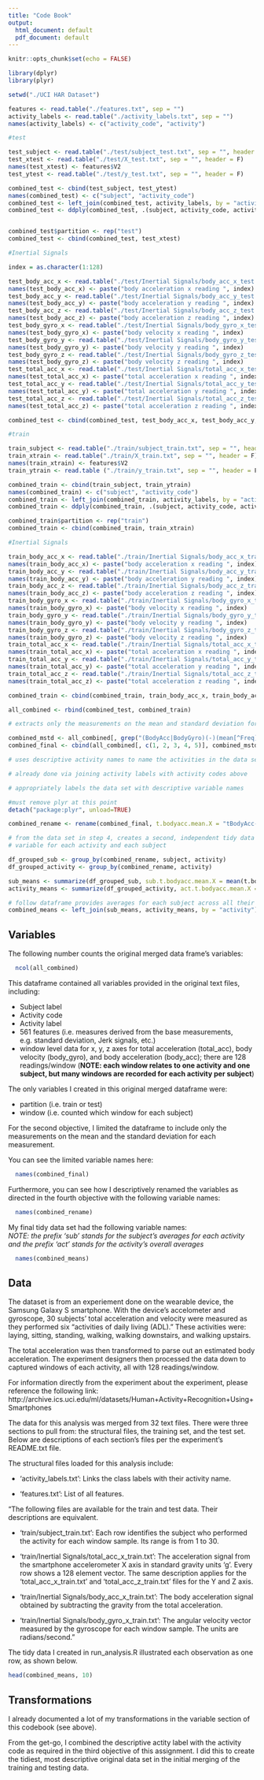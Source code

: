 ```yaml
---
title: "Code Book"
output:
  html_document: default
  pdf_document: default
---
```


```r
knitr::opts_chunk$set(echo = FALSE)
```

```r

library(dplyr)
library(plyr)

setwd("./UCI HAR Dataset") 

features <- read.table("./features.txt", sep = "")
activity_labels <- read.table("./activity_labels.txt", sep = "")
names(activity_labels) <- c("activity_code", "activity")

#test

test_subject <- read.table("./test/subject_test.txt", sep = "", header = F)
test_xtest <- read.table("./test/X_test.txt", sep = "", header = F)
names(test_xtest) <- features$V2
test_ytest <- read.table("./test/y_test.txt", sep = "", header = F)

combined_test <- cbind(test_subject, test_ytest)
names(combined_test) <- c("subject", "activity_code")
combined_test <- left_join(combined_test, activity_labels, by = "activity_code")
combined_test <- ddply(combined_test, .(subject, activity_code, activity), summarize, window = order(activity_code))


combined_test$partition <- rep("test")
combined_test <- cbind(combined_test, test_xtest)

#Inertial Signals

index = as.character(1:128)

test_body_acc_x <- read.table("./test/Inertial Signals/body_acc_x_test.txt", sep = "", header = F)
names(test_body_acc_x) <- paste("body acceleration x reading ", index)
test_body_acc_y <- read.table("./test/Inertial Signals/body_acc_y_test.txt", sep = "", header = F)
names(test_body_acc_y) <- paste("body acceleration y reading ", index)
test_body_acc_z <- read.table("./test/Inertial Signals/body_acc_z_test.txt", sep = "", header = F)
names(test_body_acc_z) <- paste("body acceleration z reading ", index)
test_body_gyro_x <- read.table("./test/Inertial Signals/body_gyro_x_test.txt", sep = "", header = F)
names(test_body_gyro_x) <- paste("body velocity x reading ", index)
test_body_gyro_y <- read.table("./test/Inertial Signals/body_gyro_y_test.txt", sep = "", header = F)
names(test_body_gyro_y) <- paste("body velocity y reading ", index)
test_body_gyro_z <- read.table("./test/Inertial Signals/body_gyro_z_test.txt", sep = "", header = F)
names(test_body_gyro_z) <- paste("body velocity z reading ", index)
test_total_acc_x <- read.table("./test/Inertial Signals/total_acc_x_test.txt", sep = "", header = F)
names(test_total_acc_x) <- paste("total acceleration x reading ", index)
test_total_acc_y <- read.table("./test/Inertial Signals/total_acc_y_test.txt", sep = "", header = F)
names(test_total_acc_y) <- paste("total acceleration y reading ", index)
test_total_acc_z <- read.table("./test/Inertial Signals/total_acc_z_test.txt", sep = "", header = F)
names(test_total_acc_z) <- paste("total acceleration z reading ", index)

combined_test <- cbind(combined_test, test_body_acc_x, test_body_acc_y, test_body_acc_z, test_body_gyro_x, test_body_gyro_y, test_body_gyro_z, test_total_acc_x, test_total_acc_y, test_total_acc_z)

#train

train_subject <- read.table("./train/subject_train.txt", sep = "", header = F)
train_xtrain <- read.table("./train/X_train.txt", sep = "", header = F)
names(train_xtrain) <- features$V2
train_ytrain <- read.table ("./train/y_train.txt", sep = "", header = F)

combined_train <- cbind(train_subject, train_ytrain)
names(combined_train) <- c("subject", "activity_code")
combined_train <- left_join(combined_train, activity_labels, by = "activity_code")
combined_train <- ddply(combined_train, .(subject, activity_code, activity), summarize, window = order(activity_code))

combined_train$partition <- rep("train")
combined_train <- cbind(combined_train, train_xtrain) 

#Inertial Signals

train_body_acc_x <- read.table("./train/Inertial Signals/body_acc_x_train.txt", sep = "")
names(train_body_acc_x) <- paste("body acceleration x reading ", index)
train_body_acc_y <- read.table("./train/Inertial Signals/body_acc_y_train.txt", sep = "")
names(train_body_acc_y) <- paste("body acceleration y reading ", index)
train_body_acc_z <- read.table("./train/Inertial Signals/body_acc_z_train.txt", sep = "")
names(train_body_acc_z) <- paste("body acceleration z reading ", index)
train_body_gyro_x <- read.table("./train/Inertial Signals/body_gyro_x_train.txt", sep = "")
names(train_body_gyro_x) <- paste("body velocity x reading ", index)
train_body_gyro_y <- read.table("./train/Inertial Signals/body_gyro_y_train.txt", sep = "")
names(train_body_gyro_y) <- paste("body velocity y reading ", index)
train_body_gyro_z <- read.table("./train/Inertial Signals/body_gyro_z_train.txt", sep = "")
names(train_body_gyro_z) <- paste("body velocity z reading ", index)
train_total_acc_x <- read.table("./train/Inertial Signals/total_acc_x_train.txt", sep = "")
names(train_total_acc_x) <- paste("total acceleration x reading ", index)
train_total_acc_y <- read.table("./train/Inertial Signals/total_acc_y_train.txt", sep = "")
names(train_total_acc_y) <- paste("total acceleration y reading ", index)
train_total_acc_z <- read.table("./train/Inertial Signals/total_acc_z_train.txt", sep = "")
names(train_total_acc_z) <- paste("total acceleration z reading ", index)

combined_train <- cbind(combined_train, train_body_acc_x, train_body_acc_y, train_body_acc_z, train_body_gyro_x, train_body_gyro_y, train_body_gyro_z, train_total_acc_x, train_total_acc_y, train_total_acc_z)

all_combined <- rbind(combined_test, combined_train)

# extracts only the measurements on the mean and standard deviation for each measurement

combined_mstd <- all_combined[, grep("(BodyAcc|BodyGyro)(-)(mean[^Freq]|std)", colnames(all_combined))]
combined_final <- cbind(all_combined[, c(1, 2, 3, 4, 5)], combined_mstd)

# uses descriptive activity names to name the activities in the data set

# already done via joining activity labels with activity codes above

# appropriately labels the data set with descriptive variable names

#must remove plyr at this point
detach("package:plyr", unload=TRUE)

combined_rename <- rename(combined_final, t.bodyacc.mean.X = "tBodyAcc-mean()-X", t.bodyacc.mean.Y = "tBodyAcc-mean()-Y", t.bodyacc.mean.Z = "tBodyAcc-mean()-Z", t.bodyacc.std.X = "tBodyAcc-std()-X", t.bodyacc.std.Y = "tBodyAcc-std()-Y", t.bodyacc.std.Z = "tBodyAcc-std()-Z", t.bodygyro.mean.X = "tBodyGyro-mean()-X", t.bodygyro.mean.Y = "tBodyGyro-mean()-Y", t.bodygyro.mean.Z = "tBodyGyro-mean()-Z", t.bodygyro.std.X = "tBodyGyro-std()-X", t.bodygyro.std.Y = "tBodyGyro-std()-Y", t.bodygyro.std.Z = "tBodyGyro-std()-Z", f.bodyacc.mean.X = "fBodyAcc-mean()-X", f.bodyacc.mean.Y = "fBodyAcc-mean()-Y", f.bodyacc.mean.Z = "fBodyAcc-mean()-Z", f.bodyacc.std.X = "fBodyAcc-std()-X", f.bodyacc.std.Y = "fBodyAcc-std()-Y", f.bodyacc.std.Z = "fBodyAcc-std()-Z", f.bodygyro.mean.X = "fBodyGyro-mean()-X", f.bodygyro.mean.Y = "fBodyGyro-mean()-Y", f.bodygyro.mean.Z = "fBodyGyro-mean()-Z", f.bodygyro.std.X = "fBodyGyro-std()-X", f.bodygyro.std.Y = "fBodyGyro-std()-Y", f.bodygyro.std.Z = "fBodyGyro-std()-Z")

# from the data set in step 4, creates a second, independent tidy data set with the average of each 
# variable for each activity and each subject

df_grouped_sub <- group_by(combined_rename, subject, activity)
df_grouped_activity <- group_by(combined_rename, activity)

sub_means <- summarize(df_grouped_sub, sub.t.bodyacc.mean.X = mean(t.bodyacc.mean.X), sub.t.bodyacc.mean.Y = mean(t.bodyacc.mean.Y), sub.t.bodyacc.mean.Z = mean(t.bodyacc.mean.Z), sub.t.bodyacc.std.X = mean(t.bodyacc.std.X), sub.t.bodyacc.std.Y = mean(t.bodyacc.std.Y), sub.t.bodyacc.std.Z = mean(t.bodyacc.std.Z), sub.t.bodygyro.mean.X = mean(t.bodygyro.mean.X), sub.t.bodygyro.mean.Y = mean(t.bodygyro.mean.Y), sub.t.bodygyro.mean.Z = mean(t.bodygyro.mean.Z), sub.t.bodygyro.std.X = mean(t.bodygyro.std.X), sub.t.bodygyro.std.Y = mean(t.bodygyro.std.Y), sub.t.bodygyro.std.Z = mean(t.bodygyro.std.Z), sub.f.bodyacc.mean.X = mean(f.bodyacc.mean.X), sub.f.bodyacc.mean.Y = mean(f.bodyacc.mean.Y), sub.f.bodyacc.mean.Z = mean(f.bodyacc.mean.Z), sub.f.bodyacc.std.X = mean(f.bodyacc.std.X), sub.f.bodyacc.std.Y = mean(f.bodyacc.std.Y), sub.f.bodyacc.std.Z = mean(f.bodyacc.std.Z), sub.f.bodygyro.mean.X = mean(f.bodygyro.mean.X), sub.f.bodygyro.mean.Y = mean(f.bodygyro.mean.Y), sub.f.bodygyro.mean.Z = mean(f.bodygyro.mean.Z), sub.f.bodygyro.std.X = mean(f.bodygyro.std.X), sub.f.bodygyro.std.Y = mean(f.bodygyro.std.Y), sub.f.bodygyro.std.Z = mean(f.bodygyro.std.Z))
activity_means <- summarize(df_grouped_activity, act.t.bodyacc.mean.X = mean(t.bodyacc.mean.X), act.t.bodyacc.mean.Y = mean(t.bodyacc.mean.Y), act.t.bodyacc.mean.Z = mean(t.bodyacc.mean.Z), act.t.bodyacc.std.X = mean(t.bodyacc.std.X), act.t.bodyacc.std.Y = mean(t.bodyacc.std.Y), act.t.bodyacc.std.Z = mean(t.bodyacc.std.Z), act.t.bodygyro.mean.X = mean(t.bodygyro.mean.X), act.t.bodygyro.mean.Y = mean(t.bodygyro.mean.Y), act.t.bodygyro.mean.Z = mean(t.bodygyro.mean.Z), act.t.bodygyro.std.X = mean(t.bodygyro.std.X), act.t.bodygyro.std.Y = mean(t.bodygyro.std.Y), act.t.bodygyro.std.Z = mean(t.bodygyro.std.Z), act.f.bodyacc.mean.X = mean(f.bodyacc.mean.X), act.f.bodyacc.mean.Y = mean(f.bodyacc.mean.Y), act.f.bodyacc.mean.Z = mean(f.bodyacc.mean.Z), act.f.bodyacc.std.X = mean(f.bodyacc.std.X), act.f.bodyacc.std.Y = mean(f.bodyacc.std.Y), act.f.bodyacc.std.Z = mean(f.bodyacc.std.Z), act.f.bodygyro.mean.X = mean(f.bodygyro.mean.X), act.f.bodygyro.mean.Y = mean(f.bodygyro.mean.Y), act.f.bodygyro.mean.Z = mean(f.bodygyro.mean.Z), act.f.bodygyro.std.X = mean(f.bodygyro.std.X), act.f.bodygyro.std.Y = mean(f.bodygyro.std.Y), act.f.bodygyro.std.Z = mean(f.bodygyro.std.Z))

# follow dataframe provides averages for each subject across all their windows for each activity AND the overall average for the activity for all subjects; prefix labels are sub. and act. respectively.
combined_means <- left_join(sub_means, activity_means, by = "activity")

```


## Variables

The following number counts the original merged data frame's variables:


```r
  ncol(all_combined)
```

This dataframe contained all variables provided in the original text files, including:  
  
* Subject label  
* Activity code  
* Activity label  
* 561 features (i.e. measures derived from the base measurements, e.g. standard deviation, Jerk signals, etc.)  
* window level data for x, y, z axes for total acceleration (total_acc), body velocity (body_gyro), and body acceleration (body_acc); there are 128 readings/window (**NOTE: each window relates to one activity and one subject, but many windows are recorded for each activity per subject**)  

The only variables I created in this original merged dataframe were:  
  
* partition (i.e. train or test)  
* window (i.e. counted which window for each subject)  

For the second objective, I limited the dataframe to include only the measurements on the mean and the standard deviation for each measurement.  

You can see the limited variable names here:  

```r
  names(combined_final)
```

Furthermore, you can see how I descriptively renamed the variables as directed in the fourth objective with the following variable names:  

```r
  names(combined_rename)
```

My final tidy data set had the following variable names:  
*NOTE: the prefix 'sub' stands for the subject's averages for each activity and the prefix 'act' stands for the activity's overall averages*

```r
  names(combined_means)
```


## Data

The dataset is from an experiement done on the wearable device, the Samsung Galaxy S smartphone. With the device's accelometer and gyroscope, 30 subjects' total acceleration and velocity were measured as they performed six "activities of daily living (ADL)."  These activities were: laying, sitting, standing, walking, walking downstairs, and walking upstairs.  

The total acceleration was then transformed to parse out an estimated body acceleration.  The experiment designers then processed the data down to captured windows of each activity, all with 128 readings/window.    

For information directly from the experiment about the experiment, please reference the following link: http://archive.ics.uci.edu/ml/datasets/Human+Activity+Recognition+Using+Smartphones  


The data for this analysis was merged from 32 text files.  There were three sections to pull from: the structural files, the training set, and the test set. Below are descriptions of each section's files per the experiment's README.txt file.  

The structural files loaded for this analysis include:  

- 'activity_labels.txt': Links the class labels with their activity name.  

- 'features.txt': List of all features.  

"The following files are available for the train and test data. Their descriptions are equivalent.  

- 'train/subject_train.txt': Each row identifies the subject who performed the activity for each window sample. Its range is from 1 to 30.  

- 'train/Inertial Signals/total_acc_x_train.txt': The acceleration signal from the smartphone accelerometer X axis in standard gravity units 'g'. Every row shows a 128 element vector. The same description applies for the 'total_acc_x_train.txt' and 'total_acc_z_train.txt' files for the Y and Z axis.  

- 'train/Inertial Signals/body_acc_x_train.txt': The body acceleration signal obtained by subtracting the gravity from the total acceleration.  

- 'train/Inertial Signals/body_gyro_x_train.txt': The angular velocity vector measured by the gyroscope for each window sample. The units are radians/second."  

The tidy data I created in run_analysis.R illustrated each observation as one row, as shown below.  

```r
head(combined_means, 10)
```


## Transformations

I already documented a lot of my transformations in the variable section of this codebook (see above). 

From the get-go, I combined the descriptive actity label with the activity code as required in the third objective of this assignment. I did this to create the tidiest, most descriptive original data set in the initial merging of the training and testing data.

